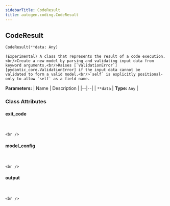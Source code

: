 ```yaml
---
sidebarTitle: CodeResult
title: autogen.coding.CodeResult
---
```

<h2 id="autogen.coding.CodeResult" class="doc doc-heading">
    <code class="doc-symbol doc-symbol-heading doc-symbol-class"></code>
    <span class="doc doc-object-name doc-class-name">CodeResult</span>
</h2>

```python
CodeResult(**data: Any)
```

    (Experimental) A class that represents the result of a code execution.<br/>Create a new model by parsing and validating input data from keyword arguments.<br/>Raises [`ValidationError`][pydantic_core.ValidationError] if the input data cannot be
    validated to form a valid model.<br/>`self` is explicitly positional-only to allow `self` as a field name.

<b>Parameters:</b>
| Name | Description |
|--|--|
| `**data` | **Type:** `Any` |

### Class Attributes

<code class="doc-symbol doc-symbol-heading doc-symbol-attribute"></code>
#### exit_code
<br />

    <br />

<code class="doc-symbol doc-symbol-heading doc-symbol-attribute"></code>
#### model_config
<br />

    <br />

<code class="doc-symbol doc-symbol-heading doc-symbol-attribute"></code>
#### output
<br />

    <br />